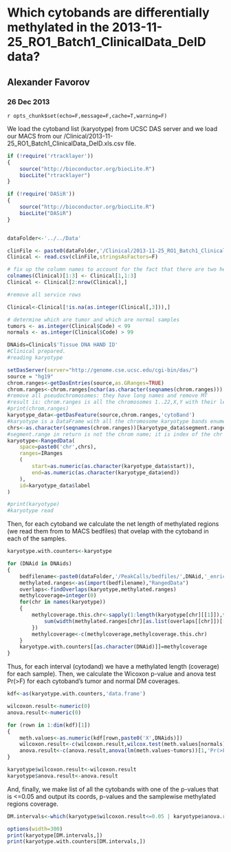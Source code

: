 Which cytobands are differentially methylated in the 2013-11-25_RO1_Batch1_ClinicalData_DeID data?
========================================================

## Alexander Favorov 
### 26 Dec 2013

`r opts_chunk$set(echo=F,message=F,cache=T,warning=F)`

We load the cytoband list (karyotype) from UCSC DAS server and we load our MACS from our /Clinical/2013-11-25_RO1_Batch1_ClinicalData_DeID.xls.csv file. 

```r
if (!require('rtracklayer'))
{
	source("http://bioconductor.org/biocLite.R")
	biocLite("rtracklayer")
}

if (!require('DASiR'))
{
	source("http://bioconductor.org/biocLite.R")
	biocLite("DASiR")
}


dataFolder<-'../../Data'

clinFile <- paste0(dataFolder,'/Clinical/2013-11-25_RO1_Batch1_ClinicalData_DeID.xls.csv')
Clinical <- read.csv(clinFile,stringsAsFactors=F)

# fix up the column names to account for the fact that there are two header rows
colnames(Clinical)[1:3] <- Clinical[1,1:3]
Clinical <- Clinical[2:nrow(Clinical),]

#remove all service rows

Clinical<-Clinical[!is.na(as.integer(Clinical[,3])),]

# determine which are tumor and which are normal samples
tumors <- as.integer(Clinical$Code) < 99
normals <- as.integer(Clinical$Code) > 99

DNAids=Clinical$'Tissue DNA HAND ID'
#Clinical prepared.
#reading karyotype

setDasServer(server="http://genome.cse.ucsc.edu/cgi-bin/das/")
source = "hg19"
chrom.ranges<-getDasEntries(source,as.GRanges=TRUE)
chrom.ranges<-chrom.ranges[nchar(as.character(seqnames(chrom.ranges))) < 3 & (as.character(seqnames(chrom.ranges))) != 'M']
#remove all pseudochromosomes: they have long names and remove MT
#result is: chrom.ranges is all the chromosomes 1..22,X,Y with their length
#print(chrom.ranges)
karyotype_data<-getDasFeature(source,chrom.ranges,'cytoBand')
#karyotype is a DataFrame with all the chromosome karyotype bands enumerated
chrs<-as.character(seqnames(chrom.ranges))[karyotype_data$segment.range]
#segment.range in return is not the chrom name; it is index of the chr's record in chrom.range
karyotype<-RangedData(
	space=paste0('chr',chrs), 
	ranges=IRanges
	(
		start=as.numeric(as.character(karyotype_data$start)),
		end=as.numeric(as.character(karyotype_data$end))
	),
	id=karyotype_data$label
)

#print(karyotype)
#karyotype read
```
Then, for each cytoband we calculate the net length of methylated regions (we read them from to MACS bedfiles) that ovelap with the cytoband in each of the samples.

```r
karyotype.with.counters<-karyotype

for (DNAid in DNAids)
{
	bedfilename<-paste0(dataFolder,'/PeakCalls/bedfiles/',DNAid,'_enrich.combined.removeDuplicates_vs_',DNAid,'_total.combined.removeDuplicates.50_peaks.bed')
	methylated.ranges<-as(import(bedfilename),"RangedData")
	overlaps<-findOverlaps(karyotype,methylated.ranges)
	methylcoverage=integer(0)
	for(chr in names(karyotype))
	{
		methylcoverage.this.chr<-sapply(1:length(karyotype[chr][[1]]),function(band){
			sum(width(methylated.ranges[chr][as.list(overlaps[[chr]])[[band]],]))
		})
		methylcoverage<-c(methylcoverage,methylcoverage.this.chr)
	}
	karyotype.with.counters[[as.character(DNAid)]]=methylcoverage
}
```

Thus, for each interval (cytodand) we have a methylated length (coverage) for each sample).
Then, we calculate the Wicoxon p-value and anova test Pr(>F) for each cytoband's tumor and normal DM coverages.

```r

kdf<-as(karyotype.with.counters,'data.frame')

wilcoxon.result<-numeric(0)
anova.result<-numeric(0)

for (rown in 1:dim(kdf)[1])
{
	meth.values<-as.numeric(kdf[rown,paste0('X',DNAids)])
	wilcoxon.result<-c(wilcoxon.result,wilcox.test(meth.values[normals],meth.values[tumors])$p.value)
	anova.result<-c(anova.result,anova(lm(meth.values~tumors))[1,'Pr(>F)'])
}

karyotype$wilcoxon.result<-wilcoxon.result
karyotype$anova.result<-anova.result

```

And, finally, we make list of all the cytobands with one of the p-values that is <=0.05 and output its coords, p-values and the samplewise methylated regions coverage. 

```r

DM.intervals<-which(karyotype$wilcoxon.result<=0.05 | karyotype$anova.result<=0.05)

options(width=300)
print(karyotype[DM.intervals,])
print(karyotype.with.counters[DM.intervals,])
```
